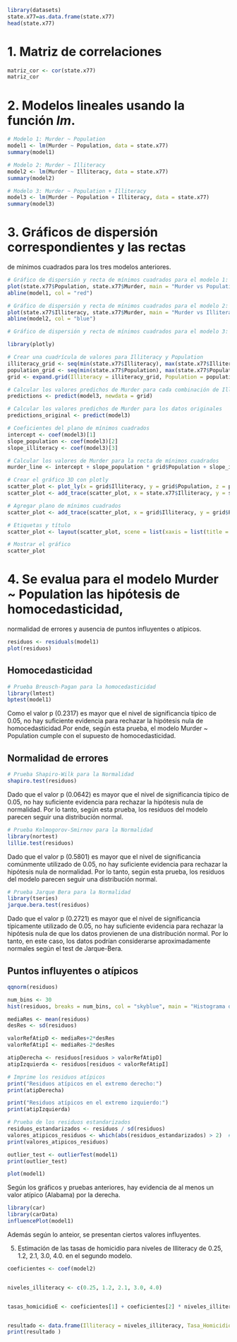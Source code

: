 

```r
library(datasets)
state.x77=as.data.frame(state.x77)
head(state.x77)
```

# 1. Matriz de correlaciones

```r
matriz_cor <- cor(state.x77)
matriz_cor
```

# 2. Modelos lineales usando la función *lm*.

```r
# Modelo 1: Murder ~ Population
model1 <- lm(Murder ~ Population, data = state.x77)
summary(model1)

```
```r
# Modelo 2: Murder ~ Illiteracy
model2 <- lm(Murder ~ Illiteracy, data = state.x77)
summary(model2)

```

```r

# Modelo 3: Murder ~ Population + Illiteracy
model3 <- lm(Murder ~ Population + Illiteracy, data = state.x77)
summary(model3)
```
# 3. Gráficos de dispersión correspondientes y las rectas 
de mínimos cuadrados para los tres modelos anteriores.

```r
# Gráfico de dispersión y recta de mínimos cuadrados para el modelo 1: Murder ~ Population
plot(state.x77$Population, state.x77$Murder, main = "Murder vs Population", xlab = "Population", ylab = "Murder")
abline(model1, col = "red")


```
```r
# Gráfico de dispersión y recta de mínimos cuadrados para el modelo 2: Murder ~ Illiteracy
plot(state.x77$Illiteracy, state.x77$Murder, main = "Murder vs Illiteracy", xlab = "Illiteracy", ylab = "Murder")
abline(model2, col = "blue")


```


```r
# Gráfico de dispersión y recta de mínimos cuadrados para el modelo 3: Murder ~ Population + Illiteracy

library(plotly)

# Crear una cuadrícula de valores para Illiteracy y Population
illiteracy_grid <- seq(min(state.x77$Illiteracy), max(state.x77$Illiteracy), length.out = 20)
population_grid <- seq(min(state.x77$Population), max(state.x77$Population), length.out = 20)
grid <- expand.grid(Illiteracy = illiteracy_grid, Population = population_grid)

# Calcular los valores predichos de Murder para cada combinación de Illiteracy y Population
predictions <- predict(model3, newdata = grid)

# Calcular los valores predichos de Murder para los datos originales
predictions_original <- predict(model3)

# Coeficientes del plano de mínimos cuadrados
intercept <- coef(model3)[1]
slope_population <- coef(model3)[2]
slope_illiteracy <- coef(model3)[3]

# Calcular los valores de Murder para la recta de mínimos cuadrados
murder_line <- intercept + slope_population * grid$Population + slope_illiteracy * grid$Illiteracy

# Crear el gráfico 3D con plotly
scatter_plot <- plot_ly(x = grid$Illiteracy, y = grid$Population, z = predictions, type = "surface")
scatter_plot <- add_trace(scatter_plot, x = state.x77$Illiteracy, y = state.x77$Population, z = state.x77$Murder, mode = "markers", type = "scatter3d", marker = list(size = 5))

# Agregar plano de mínimos cuadrados
scatter_plot <- add_trace(scatter_plot, x = grid$Illiteracy, y = grid$Population, z = murder_line, mode = "lines", type = "scatter3d", line = list(color = "blue", width = 3))

# Etiquetas y título
scatter_plot <- layout(scatter_plot, scene = list(xaxis = list(title = "Illiteracy"), yaxis = list(title = "Population"), zaxis = list(title = "Murder")), title = "Murder vs Population + Illiteracy")

# Mostrar el gráfico
scatter_plot

```


# 4. Se evalua para el modelo Murder ~ Population las hipótesis de homocedasticidad, 
normalidad de errores y ausencia de puntos influyentes o atípicos.

```r
residuos <- residuals(model1)
plot(residuos)
```


## Homocedasticidad

```r
# Prueba Breusch-Pagan para la homocedasticidad
library(lmtest)
bptest(model1)
```
Como el valor p (0.2317) es mayor que el nivel de significancia típico de 0.05, no hay suficiente evidencia para rechazar la hipótesis nula de homocedasticidad.Por ende, según esta prueba, el modelo Murder ~ Population cumple con el supuesto de homocedasticidad.



## Normalidad de errores

```r
# Prueba Shapiro-Wilk para la Normalidad
shapiro.test(residuos)
```
Dado que el valor p (0.0642) es mayor que el nivel de significancia típico de 0.05, no hay suficiente evidencia para rechazar la hipótesis nula de normalidad. Por lo tanto, según esta prueba, los residuos del modelo parecen seguir una distribución normal.


```r
# Prueba Kolmogorov-Smirnov para la Normalidad
library(nortest)
lillie.test(residuos)
```
Dado que el valor p (0.5801) es mayor que el nivel de significancia comúnmente utilizado de 0.05, no hay suficiente evidencia para rechazar la hipótesis nula de normalidad. Por lo tanto, según esta prueba, los residuos del modelo parecen seguir una distribución normal.

```r
# Prueba Jarque Bera para la Normalidad
library(tseries)
jarque.bera.test(residuos)
```
Dado que el valor p (0.2721) es mayor que el nivel de significancia típicamente utilizado de 0.05, no hay suficiente evidencia para rechazar la hipótesis nula de que los datos provienen de una distribución normal. Por lo tanto, en este caso, los datos podrían considerarse aproximadamente normales según el test de Jarque-Bera.



## Puntos influyentes o atípicos 

```r
qqnorm(residuos)
```

```r
num_bins <- 30
hist(residuos, breaks = num_bins, col = "skyblue", main = "Histograma de Residuos", xlab = "Residuos")
```

```r
mediaRes <- mean(residuos)
desRes <- sd(residuos)

valorRefAtipD <- mediaRes+2*desRes
valorRefAtipI <- mediaRes-2*desRes

atipDerecha <- residuos[residuos > valorRefAtipD]
atipIzquierda <- residuos[residuos < valorRefAtipI]

# Imprime los residuos atípicos
print("Residuos atípicos en el extremo derecho:")
print(atipDerecha)

print("Residuos atípicos en el extremo izquierdo:")
print(atipIzquierda)
```


```r
# Prueba de los residuos estandarizados
residuos_estandarizados <- residuos / sd(residuos)
valores_atipicos_residuos <- which(abs(residuos_estandarizados) > 2)  # Umbral común: 2 desviaciones estándar
print(valores_atipicos_residuos)
```

```r
outlier_test <- outlierTest(model1)
print(outlier_test)
```
```r
plot(model1)
```
Según los gráficos y pruebas anteriores, hay evidencia de al menos un valor atípico (Alabama) por la derecha.

```r
library(car)
library(carData)
influencePlot(model1)
```

Además según lo anteior, se presentan ciertos valores influyentes. 


5. Estimación de las tasas de homicidio para niveles de Illiteracy de 0.25, 1.2, 2.1, 3.0, 4.0. 
en el segundo modelo.

```r

coeficientes <- coef(model2)


niveles_illiteracy <- c(0.25, 1.2, 2.1, 3.0, 4.0)


tasas_homicidioE <- coeficientes[1] + coeficientes[2] * niveles_illiteracy


resultado <- data.frame(Illiteracy = niveles_illiteracy, Tasa_Homicidio_Estimada = tasas_homicidioE)
print(resultado )
```
